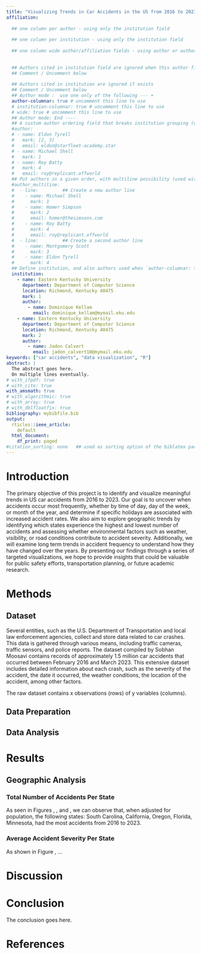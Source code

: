 ```yaml
---
title: "Visualizing Trends in Car Accidents in the US from 2016 to 2023"
affiliation:
  
  ## one column per author - using only the institution field
  
  ## one column per institution - using only the institution field
  
  ## one column wide author/affiliation fields - using author or author_multiline and institution for mark
  
  
  ## Authors cited in institution field are ignored when this author field exists
  ## Comment / Uncomment below
  
  ## Authors cited in institution are ignored if exists
  ## Comment / Uncomment below
  ## Author mode :  use one only of the following --- +
  author-columnar: true # uncomment this line to use
  # institution-columnar: true # uncomment this line to use
  # wide: true # uncomment this line to use
  ## Author mode: End ----
  ## A custom author ordering field that breaks institution grouping (used with `wide: true`)
  #author:   
  # - name: Eldon Tyrell
  #   mark: [2, 3]
  #   email: eldon@starfleet-academy.star
  # - name: Michael Shell
  #   mark: 1
  # - name: Roy Batty
  #   mark: 4
  #   email: roy@replicant.offworld
  ## Put authors in a given order, with multiline possibility (used with `wide: true` if `authors` above unset)
  #author_multiline: 
  #  - line:         ## Create a new author line
  #    - name: Michael Shell
  #      mark: 1
  #    - name: Homer Simpson
  #      mark: 2
  #      email: homer@thesimsons.com
  #    - name: Roy Batty
  #      mark: 4
  #      email: roy@replicant.offworld
  #  - line:         ## Create a second author line
  #    - name: Montgomery Scott
  #      mark: 3
  #    - name: Eldon Tyrell
  #      mark: 4
  ## Define institution, and also authors used when `author-columnar: true` or `institution-columnar: true`
  institution:
    - name: Eastern Kentucky University
      department: Department of Computer Science
      location: Richmond, Kentucky 40475
      mark: 1
      author:
        - name: Dominique Kellam
          email: dominique_kellam@mymail.eku.edu
    - name: Eastern Kentucky University
      department: Department of Computer Science
      location: Richmond, Kentucky 40475
      mark: 2
      author:
        - name: Jadon Calvert
          email: jadon_calvert10@mymail.eku.edu
keywords: ["car accidents", "data visualization", "R"]
abstract: |
  The abstract goes here.
  On multiple lines eventually.
# with_ifpdf: true
# with_cite: true
with_amsmath: true
# with_algorithmic: true
# with_array: true
# with_dblfloatfix: true
bibliography: mybibfile.bib
output:
  rticles::ieee_article:
    default
  html_document:
    df_print: paged
#citation_sorting: none   ## used as sorting option of the biblatex package (if selected)
---
```


<!-- no \IEEEPARstart -->
# Introduction

The primary objective of this project is to identify and visualize meaningful trends in US car accidents from 2016 to 2023. Our goal is to uncover when accidents occur most frequently, whether by time of day, day of the week, or month of the year, and determine if specific holidays are associated with increased accident rates. We also aim to explore geographic trends by identifying which states experience the highest and lowest number of accidents and assessing whether environmental factors such as weather, visibility, or road conditions contribute to accident severity. Additionally, we will examine long term trends in accident frequency to understand how they have changed over the years. By presenting our findings through a series of targeted visualizations, we hope to provide insights that could be valuable for public safety efforts, transportation planning, or future academic research.

# Methods

## Dataset

Several entities, such as the U.S. Department of Transportation and local law enforcement agencies, collect and store data related to car crashes. This data is gathered through various means, including traffic cameras, traffic sensors, and police reports. The dataset compiled by Sobhan Moosavi contains records of approximately 1.5 million car accidents that occurred between February 2016 and March 2023. This extensive dataset includes detailed information about each crash, such as the severity of the accident, the date it occurred, the weather conditions, the location of the accident, among other factors.

The raw dataset contains x observations (rows) of y variables (columns).



## Data Preparation

## Data Analysis

# Results

## Geographic Analysis

### Total Number of Accidents Per State

As seen in Figures \ref{fig:acc-state-bar}, \ref{fig:n-acc-state-map}, and \ref{fig:worst-5-states-n-acc}, we can observe that, when adjusted for population, the following states: South Carolina, California, Oregon, Florida, Minnesota, had the most accidents from 2016 to 2023.

\begin{figure}[tbp]
  \centering
  \includegraphics[width=\linewidth]{figures/acc_state_bar.pdf}
  \caption{Bar Chart Displaying Total Accidents Per 100K by State (2016 – 2023)}
  \label{fig:acc-state-bar}
\end{figure}

\begin{figure}[tbp]
  \centering
  \includegraphics[width=\linewidth]{figures/n_acc_state_map.pdf}
  \caption{Choropleth Map Displaying Total Accidents Per 100K by State (2016 – 2023)}
  \label{fig:n-acc-state-map}
\end{figure}

\begin{figure}[tbp]
  \centering
  \includegraphics[width=\linewidth]{ figures/worst-5-states-n-acc.pdf}
  \caption{Choropleth Map Displaying Total Accidents Per 100K by State (2016 – 2023)}
  \label{fig:worst-5-states-n-acc}
\end{figure}


### Average Accident Severity Per State

\begin{figure}[!t]
  \centering
  \includegraphics[width=\linewidth]{figures/worst-5-states-avg-sev.pdf}
  \caption{Choropleth Map Displaying Total Accidents Per 100K by State (2016 – 2023)}
  \label{fig:worst-t-states-avg-sev}
\end{figure}

As shown in Figure \ref{fig:n-acc-state-map}, …

# Discussion

# Conclusion

The conclusion goes here.

\newpage
# References {#references .numbered}

<!-- conference papers do not normally have an appendix -->

<!-- # Acknowledgment {#acknowledgment}

The authors would like to thank...

# Bibliography styles

Here are two sample references: @Feynman1963118 [@Dirac1953888]. -->


<!-- An example of a floating figure using the graphicx package.
Note that \label must occur AFTER (or within) \caption.
For figures, \caption should occur after the \includegraphics.
Note that IEEEtran v1.7 and later has special internal code that
is designed to preserve the operation of \label within \caption
even when the captionsoff option is in effect. However, because
of issues like this, it may be the safest practice to put all your
\label just after \caption rather than within \caption{}.

Reminder: the "draftcls" or "draftclsnofoot", not "draft", class
option should be used if it is desired that the figures are to be
displayed while in draft mode.

\begin{figure}[!t]
\centering
\includegraphics[width=2.5in]{myfigure}
where an .eps filename suffix will be assumed under latex, 
and a .pdf suffix will be assumed for pdflatex; or what has been declared
via \DeclareGraphicsExtensions.
\caption{Simulation results for the network.}
\label{fig_sim}
\end{figure}

Note that the IEEE typically puts floats only at the top, even when this
results in a large percentage of a column being occupied by floats.


An example of a double column floating figure using two subfigures.
(The subfig.sty package must be loaded for this to work.)
The subfigure \label commands are set within each subfloat command,
and the \label for the overall figure must come after \caption.
\hfil is used as a separator to get equal spacing.
Watch out that the combined width of all the subfigures on a 
line do not exceed the text width or a line break will occur.

\begin{figure*}[!t]
\centering
\subfloat[Case I]{\includegraphics[width=2.5in]{box}%
\label{fig_first_case}}
\hfil
\subfloat[Case II]{\includegraphics[width=2.5in]{box}%
\label{fig_second_case}}
\caption{Simulation results for the network.}
\label{fig_sim}
\end{figure*}

Note that often IEEE papers with subfigures do not employ subfigure
captions (using the optional argument to \subfloat[]), but instead will
reference/describe all of them (a), (b), etc., within the main caption.
Be aware that for subfig.sty to generate the (a), (b), etc., subfigure
labels, the optional argument to \subfloat must be present. If a
subcaption is not desired, just leave its contents blank,
e.g., \subfloat[].


An example of a floating table. Note that, for IEEE style tables, the
\caption command should come BEFORE the table and, given that table
captions serve much like titles, are usually capitalized except for words
such as a, an, and, as, at, but, by, for, in, nor, of, on, or, the, to
and up, which are usually not capitalized unless they are the first or
last word of the caption. Table text will default to \footnotesize as
the IEEE normally uses this smaller font for tables.
The \label must come after \caption as always.

\begin{table}[!t]
% increase table row spacing, adjust to taste
\renewcommand{\arraystretch}{1.3}
if using array.sty, it might be a good idea to tweak the value of
\extrarowheight as needed to properly center the text within the cells
\caption{An Example of a Table}
\label{table_example}
\centering
% Some packages, such as MDW tools, offer better commands for making tables
% than the plain LaTeX2e tabular which is used here.
\begin{tabular}{|c||c|}
\hline
One & Two\\
\hline
Three & Four\\
\hline
\end{tabular}
\end{table}


Note that the IEEE does not put floats in the very first column
- or typically anywhere on the first page for that matter. Also,
in-text middle ("here") positioning is typically not used, but it
is allowed and encouraged for Computer Society conferences (but
not Computer Society journals). Most IEEE journals/conferences use
top floats exclusively. 
Note that, LaTeX2e, unlike IEEE journals/conferences, places
footnotes above bottom floats. This can be corrected via the
\fnbelowfloat command of the stfloats package. -->

